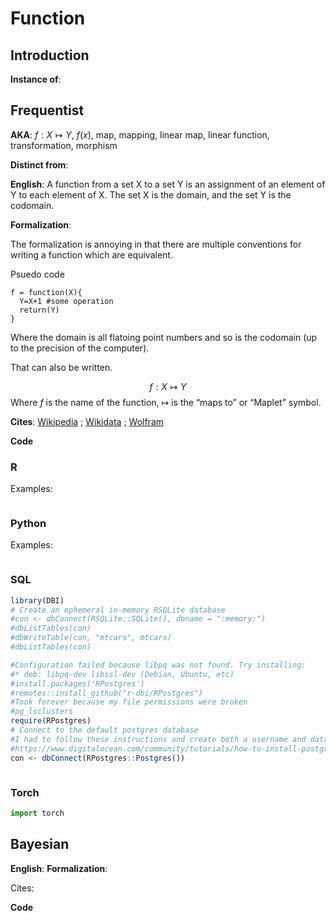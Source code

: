 # Function {.unnumbered}

## Introduction
  
**Instance of**: 

## Frequentist

**AKA**: $f: X \mapsto Y$, $f(x)$, map, mapping, linear map, linear function, transformation, morphism

**Distinct from**: 

**English**: A function from a set X to a set Y is an assignment of an element of Y to each element of X. The set X is the domain, and the set Y is the codomain.

**Formalization**:

The formalization is annoying in that there are multiple conventions for writing a function which are equivalent.

Psuedo code
```
f = function(X){
  Y=X+1 #some operation
  return(Y)
}
```
Where the domain is all flatoing point numbers and so is the codomain (up to the precision of the computer).

That can also be written.

$$
f: X \mapsto Y
$$
Where $f$ is the name of the function, $\mapsto$  is the "maps to" or "Maplet" symbol.
  
**Cites**: [Wikipedia]() ; [Wikidata]() ; [Wolfram]()
  
**Code**
    
::: panel-tabset
  
### R
[]()
  
Examples:
    
```r
```


### Python

[]()

Examples:
  
```python
```


### SQL

[]()

```r
library(DBI)
# Create an ephemeral in-memory RSQLite database
#con <- dbConnect(RSQLite::SQLite(), dbname = ":memory:")
#dbListTables(con)
#dbWriteTable(con, "mtcars", mtcars)
#dbListTables(con)

#Configuration failed because libpq was not found. Try installing:
#* deb: libpq-dev libssl-dev (Debian, Ubuntu, etc)
#install.packages('RPostgres')
#remotes::install_github("r-dbi/RPostgres")
#Took forever because my file permissions were broken
#pg_lsclusters
require(RPostgres)
# Connect to the default postgres database
#I had to follow these instructions and create both a username and database that matched my ubuntu name
#https://www.digitalocean.com/community/tutorials/how-to-install-postgresql-on-ubuntu-20-04-quickstart
con <- dbConnect(RPostgres::Postgres())

```

```sql
```

### Torch

```python
import torch

```

:::

## Bayesian

**English**: 
**Formalization**:

$$
$$
  
Cites:

**Code**
  
